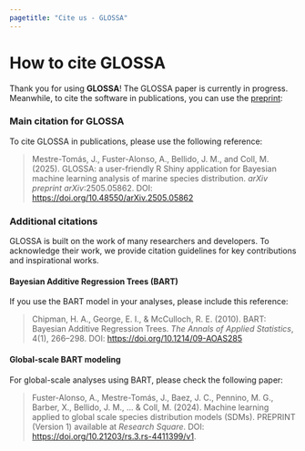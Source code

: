 ```yaml
---
pagetitle: "Cite us - GLOSSA"
---
```


# How to cite GLOSSA

Thank you for using **GLOSSA**! The GLOSSA paper is currently in progress. Meanwhile, to cite the software in publications, you can use the [preprint](https://doi.org/10.48550/arXiv.2505.05862):

### Main citation for GLOSSA

To cite GLOSSA in publications, please use the following reference:

> Mestre-Tomás, J., Fuster-Alonso, A., Bellido, J. M., and Coll, M. (2025). GLOSSA: a user-friendly R Shiny application for Bayesian machine learning analysis of marine species distribution. *arXiv preprint arXiv*:2505.05862. DOI: <https://doi.org/10.48550/arXiv.2505.05862>

### Additional citations

GLOSSA is built on the work of many researchers and developers. To acknowledge their work, we provide citation guidelines for key contributions and inspirational works.

#### Bayesian Additive Regression Trees (BART)

If you use the BART model in your analyses, please include this reference:

> Chipman, H. A., George, E. I., & McCulloch, R. E. (2010). BART: Bayesian Additive Regression Trees. *The Annals of Applied Statistics*, 4(1), 266–298. DOI: <https://doi.org/10.1214/09-AOAS285>

#### Global-scale BART modeling

For global-scale analyses using BART, please check the following paper:

> Fuster-Alonso, A., Mestre-Tomás, J., Baez, J. C., Pennino, M. G., Barber, X., Bellido, J. M., ... & Coll, M. (2024). Machine learning applied to global scale species distribution models (SDMs). PREPRINT (Version 1) available at *Research Square*. DOI: <https://doi.org/10.21203/rs.3.rs-4411399/v1>.
